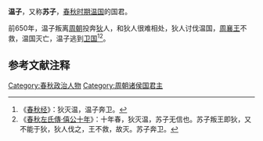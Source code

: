 {{模板:Infobox 先秦人物
|名称= 温子
|姓=[[己姓|己]]
|氏=苏
|名=
|字=
|别名=
|别字=
|谥号=
|时代=春秋
|国家=[[周朝|周]] 
|身份=温国国君
|出生=
|逝世=
|父=
}}
'''温子'''，又称'''苏子'''，[[春秋时期|春秋时期]][[温国|温国]]的国君。

前650年，温子叛离[[周朝|周朝]]投奔[[狄|狄]]人，和狄人很难相处，狄人讨伐温国，[[周襄王|周襄王]]不救，温国灭亡，温子逃到[[卫国|卫国]]<ref>《[[春秋经|春秋经]]》：狄灭温，温子奔卫。</ref><ref>《[[s:春秋左氏傳/僖公|春秋左氏傳·僖公十年]]》：十年春，狄灭温，苏子无信也。苏子叛王即狄，又不能于狄，狄人伐之，王不救，故灭。苏子奔卫。</ref>。
==参考文献注释==
{{Reflist}}
[[Category:春秋政治人物|Category:春秋政治人物]]
[[Category:周朝诸侯国君主|Category:周朝诸侯国君主]]